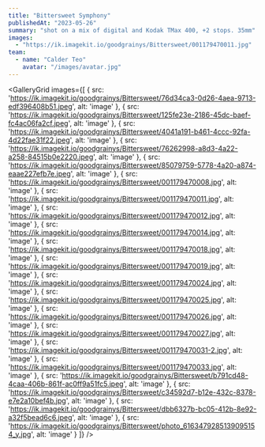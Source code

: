 ```yaml
---
title: "Bittersweet Symphony"
publishedAt: "2023-05-26"
summary: "shot on a mix of digital and Kodak TMax 400, +2 stops. 35mm"
images:
  - "https://ik.imagekit.io/goodgrainys/Bittersweet/001179470011.jpg"
team:
  - name: "Calder Teo"
    avatar: "/images/avatar.jpg"
---
```


<GalleryGrid images={[
  { src: 'https://ik.imagekit.io/goodgrainys/Bittersweet/76d34ca3-0d26-4aea-9713-edf396408b51.jpeg', alt: 'image' },
  { src: 'https://ik.imagekit.io/goodgrainys/Bittersweet/125fe23e-2186-45dc-baef-fc4ac06fa2cf.jpeg', alt: 'image' },
  { src: 'https://ik.imagekit.io/goodgrainys/Bittersweet/4041a191-b461-4ccc-92fa-4d22fae31f22.jpeg', alt: 'image' },
  { src: 'https://ik.imagekit.io/goodgrainys/Bittersweet/76262998-a8d3-4a22-a258-84515b0e2220.jpeg', alt: 'image' },
  { src: 'https://ik.imagekit.io/goodgrainys/Bittersweet/85079759-5778-4a20-a874-eaae227efb7e.jpeg', alt: 'image' },
  { src: 'https://ik.imagekit.io/goodgrainys/Bittersweet/001179470008.jpg', alt: 'image' },
  { src: 'https://ik.imagekit.io/goodgrainys/Bittersweet/001179470011.jpg', alt: 'image' },
  { src: 'https://ik.imagekit.io/goodgrainys/Bittersweet/001179470012.jpg', alt: 'image' },
  { src: 'https://ik.imagekit.io/goodgrainys/Bittersweet/001179470014.jpg', alt: 'image' },
  { src: 'https://ik.imagekit.io/goodgrainys/Bittersweet/001179470018.jpg', alt: 'image' },
  { src: 'https://ik.imagekit.io/goodgrainys/Bittersweet/001179470019.jpg', alt: 'image' },
  { src: 'https://ik.imagekit.io/goodgrainys/Bittersweet/001179470024.jpg', alt: 'image' },
  { src: 'https://ik.imagekit.io/goodgrainys/Bittersweet/001179470025.jpg', alt: 'image' },
  { src: 'https://ik.imagekit.io/goodgrainys/Bittersweet/001179470026.jpg', alt: 'image' },
  { src: 'https://ik.imagekit.io/goodgrainys/Bittersweet/001179470027.jpg', alt: 'image' },
  { src: 'https://ik.imagekit.io/goodgrainys/Bittersweet/001179470031-2.jpg', alt: 'image' },
  { src: 'https://ik.imagekit.io/goodgrainys/Bittersweet/001179470033.jpg', alt: 'image' },
  { src: 'https://ik.imagekit.io/goodgrainys/Bittersweet/b791cd48-4caa-406b-861f-ac0ff9a51fc5.jpeg', alt: 'image' },
  { src: 'https://ik.imagekit.io/goodgrainys/Bittersweet/c34592d7-b12e-432c-8378-e7e2a10bef4b.jpg', alt: 'image' },
  { src: 'https://ik.imagekit.io/goodgrainys/Bittersweet/dbb6327b-bc05-412b-8e92-a32f5bead6c6.jpeg', alt: 'image' },
  { src: 'https://ik.imagekit.io/goodgrainys/Bittersweet/photo_6163479285139095154_y.jpg', alt: 'image' }
]} />






